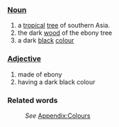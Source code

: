 ===[[Noun]]===
#a [[tropical]] [[tree]] of southern Asia.
#the dark [[wood]] of the ebony tree
#a dark [[black]] [[color|colour]]
===[[Adjective]]===
#made of ebony
#having a dark black colour
===Related words===
:''See'' [[Wiktionary_Appendix:Colours|Appendix:Colours]]